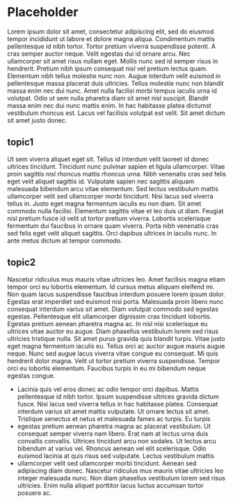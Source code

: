 # Placeholder

Lorem ipsum dolor sit amet, consectetur adipiscing elit, sed do eiusmod tempor incididunt ut labore et dolore magna aliqua. Condimentum mattis pellentesque id nibh tortor. Tortor pretium viverra suspendisse potenti. A cras semper auctor neque. Velit egestas dui id ornare arcu. Nec ullamcorper sit amet risus nullam eget. Mollis nunc sed id semper risus in hendrerit. Pretium nibh ipsum consequat nisl vel pretium lectus quam. Elementum nibh tellus molestie nunc non. Augue interdum velit euismod in pellentesque massa placerat duis ultricies. Tellus molestie nunc non blandit massa enim nec dui nunc. Amet nulla facilisi morbi tempus iaculis urna id volutpat. Odio ut sem nulla pharetra diam sit amet nisl suscipit. Blandit massa enim nec dui nunc mattis enim. In hac habitasse platea dictumst vestibulum rhoncus est. Lacus vel facilisis volutpat est velit. Sit amet dictum sit amet justo donec.

## topic1

Ut sem viverra aliquet eget sit. Tellus id interdum velit laoreet id donec ultrices tincidunt. Tincidunt nunc pulvinar sapien et ligula ullamcorper. Vitae proin sagittis nisl rhoncus mattis rhoncus urna. Nibh venenatis cras sed felis eget velit aliquet sagittis id. Vulputate sapien nec sagittis aliquam malesuada bibendum arcu vitae elementum. Sed lectus vestibulum mattis ullamcorper velit sed ullamcorper morbi tincidunt. Nisi lacus sed viverra tellus in. Justo eget magna fermentum iaculis eu non diam. Sit amet commodo nulla facilisi. Elementum sagittis vitae et leo duis ut diam. Feugiat nisl pretium fusce id velit ut tortor pretium viverra. Lobortis scelerisque fermentum dui faucibus in ornare quam viverra. Porta nibh venenatis cras sed felis eget velit aliquet sagittis. Orci dapibus ultrices in iaculis nunc. In ante metus dictum at tempor commodo.

## topic2

Nascetur ridiculus mus mauris vitae ultricies leo. Amet facilisis magna etiam tempor orci eu lobortis elementum. Id cursus metus aliquam eleifend mi. Non quam lacus suspendisse faucibus interdum posuere lorem ipsum dolor. Egestas erat imperdiet sed euismod nisi porta. Malesuada proin libero nunc consequat interdum varius sit amet. Diam volutpat commodo sed egestas egestas. Pellentesque elit ullamcorper dignissim cras tincidunt lobortis. Egestas pretium aenean pharetra magna ac. In nisl nisi scelerisque eu ultrices vitae auctor eu augue. Diam phasellus vestibulum lorem sed risus ultricies tristique nulla. Sit amet purus gravida quis blandit turpis. Vitae justo eget magna fermentum iaculis eu. Tellus orci ac auctor augue mauris augue neque. Nunc sed augue lacus viverra vitae congue eu consequat. Mi quis hendrerit dolor magna. Velit ut tortor pretium viverra suspendisse. Tempor orci eu lobortis elementum. Faucibus turpis in eu mi bibendum neque egestas congue.

- Lacinia quis vel eros donec ac odio tempor orci dapibus. Mattis pellentesque id nibh tortor. Ipsum suspendisse ultrices gravida dictum fusce. Nisi lacus sed viverra tellus in hac habitasse platea. Consequat interdum varius sit amet mattis vulputate. Ut ornare lectus sit amet. Tristique senectus et netus et malesuada fames ac turpis. Eu turpis
- egestas pretium aenean pharetra magna ac placerat vestibulum. Ut consequat semper viverra nam libero. Erat nam at lectus urna duis convallis convallis. Ultrices tincidunt arcu non sodales. Ut lectus arcu bibendum at varius vel. Rhoncus aenean vel elit scelerisque. Odio euismod lacinia at quis risus sed vulputate. Lectus vestibulum mattis
- ullamcorper velit sed ullamcorper morbi tincidunt. Aenean sed adipiscing diam donec. Nascetur ridiculus mus mauris vitae ultricies leo integer malesuada nunc. Non diam phasellus vestibulum lorem sed risus ultricies. Enim nulla aliquet porttitor lacus luctus accumsan tortor posuere ac.

